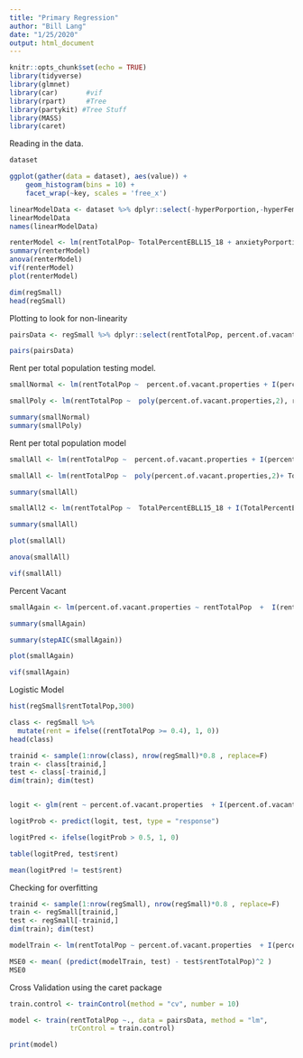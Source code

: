 ```yaml
---
title: "Primary Regression"
author: "Bill Lang"
date: "1/25/2020"
output: html_document
---
```


```r
knitr::opts_chunk$set(echo = TRUE)
library(tidyverse)
library(glmnet)
library(car)       #vif
library(rpart)     #Tree
library(partykit) #Tree Stuff
library(MASS)
library(caret)
```

Reading in the data.

```r
dataset
```


```r
ggplot(gather(data = dataset), aes(value)) + 
    geom_histogram(bins = 10) + 
    facet_wrap(~key, scales = 'free_x')
```

```r
linearModelData <- dataset %>% dplyr::select(-hyperPorportion,-hyperFemalePorportion,-hyperMalePorportion,-DiaPorportion,-DiaFemalePorportion,-DiaMalePorportion)
linearModelData
names(linearModelData)
```


```r
renterModel <- lm(rentTotalPop~ TotalPercentEBLL15_18 + anxietyPorportion + depressionPorportion + hyper2Porportion + Dia2Porportion + TotalPopulation + ResidentalBuildings + percent.of.vacant.properties,data = linearModelData)
summary(renterModel)
anova(renterModel)
vif(renterModel)
plot(renterModel)
```














```r
dim(regSmall)
head(regSmall)
```



Plotting to look for non-linearity

```r
pairsData <- regSmall %>% dplyr::select(rentTotalPop, percent.of.vacant.properties,  TotalPercentEBLL15_18, depressionPorportion, TotalPercentEBLL15_18,hyperPorportion, anxietyPorportion,TotalPopulation,DiaPorportion)

pairs(pairsData)
```

Rent per total population testing model. 

```r
smallNormal <- lm(rentTotalPop ~  percent.of.vacant.properties + I(percent.of.vacant.properties^2), regSmall)

smallPoly <- lm(rentTotalPop ~  poly(percent.of.vacant.properties,2), regSmall)

summary(smallNormal)
summary(smallPoly)
```











Rent per total population model

```r

smallAll <- lm(rentTotalPop ~  percent.of.vacant.properties + I(percent.of.vacant.properties^2) + TotalPercentEBLL15_18 + I(TotalPercentEBLL15_18^2) +  depressionPorportion + TotalPercentEBLL15_18 + log(hyperPorportion) + anxietyPorportion + TotalPopulation + DiaPorportion + anxietyPorportion*percent.of.vacant.properties, regSmall)

smallAll <- lm(rentTotalPop ~  poly(percent.of.vacant.properties,2)+ TotalPercentEBLL15_18 + I(TotalPercentEBLL15_18^2) +  depressionPorportion + TotalPercentEBLL15_18 + log(hyperPorportion) + anxietyPorportion + TotalPopulation + DiaPorportion, regSmall)

summary(smallAll)

smallAll2 <- lm(rentTotalPop ~  TotalPercentEBLL15_18 + I(TotalPercentEBLL15_18^2) +  depressionPorportion + TotalPercentEBLL15_18 + log(hyperPorportion) + anxietyPorportion + DiaPorportion , regSmall)

summary(smallAll)

plot(smallAll)

anova(smallAll)

vif(smallAll)
```

Percent Vacant

```r
smallAgain <- lm(percent.of.vacant.properties ~ rentTotalPop  +  I(rentTotalPop^2) + TotalPercentEBLL15_18 + I(TotalPercentEBLL15_18^2) + depressionPorportion + TotalPercentEBLL15_18 + hyperPorportion + anxietyPorportion + I(anxietyPorportion^2) + TotalPopulation + DiaPorportion, regSmall)

summary(smallAgain)

summary(stepAIC(smallAgain))

plot(smallAgain)

vif(smallAgain)
```





Logistic Model 

```r
hist(regSmall$rentTotalPop,300)
```

```r
class <- regSmall %>% 
  mutate(rent = ifelse((rentTotalPop >= 0.4), 1, 0))
head(class)

trainid <- sample(1:nrow(class), nrow(regSmall)*0.8 , replace=F)
train <- class[trainid,]
test <- class[-trainid,]
dim(train); dim(test)


logit <- glm(rent ~ percent.of.vacant.properties  + I(percent.of.vacant.properties^2) +  TotalPercentEBLL15_18 + I(TotalPercentEBLL15_18^2)+  depressionTotalPop + TotalPercentEBLL15_18 + hyperTotalPop + anxietyTotalPop + TotalPopulation + DiaTotalPop, class, family = "binomial")

logitProb <- predict(logit, test, type = "response")

logitPred <- ifelse(logitProb > 0.5, 1, 0)

table(logitPred, test$rent)

mean(logitPred != test$rent)
```




Checking for overfitting 

```r
trainid <- sample(1:nrow(regSmall), nrow(regSmall)*0.8 , replace=F)
train <- regSmall[trainid,]
test <- regSmall[-trainid,]
dim(train); dim(test)
```

```r
modelTrain <- lm(rentTotalPop ~ percent.of.vacant.properties  + I(percent.of.vacant.properties^2) +  TotalPercentEBLL15_18 + I(TotalPercentEBLL15_18^2) +  depressionTotalPop + TotalPercentEBLL15_18 + log(hyperTotalPop) + anxietyTotalPop + TotalPopulation + DiaTotalPop, train)

MSE0 <- mean( (predict(modelTrain, test) - test$rentTotalPop)^2 )
MSE0
```

Cross Validation using the caret package

```r
train.control <- trainControl(method = "cv", number = 10)

model <- train(rentTotalPop ~., data = pairsData, method = "lm",
               trControl = train.control)

print(model)
```

